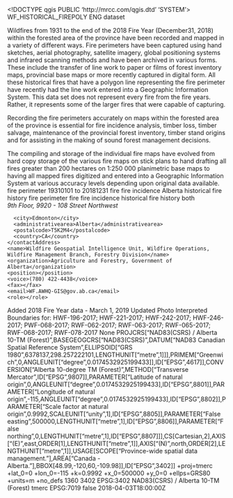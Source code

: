 <!DOCTYPE qgis PUBLIC 'http://mrcc.com/qgis.dtd' 'SYSTEM'>
<qgis version="3.40.3-Bratislava">
  <identifier>WF_HISTORICAL_FIREPOLY</identifier>
  <parentidentifier></parentidentifier>
  <language>ENG</language>
  <type>dataset</type>
  <title>LWF_161_2015_perimeter</title>
  <abstract>Wildfires from 1931 to the end of the 2018 Fire Year (December31, 2018) within the forested area of the province have been recorded and mapped in a variety of different ways. Fire perimeters have been captured using hand sketches, aerial photography, satellite imagery, global positioning systems and infrared scanning methods and have been archived in various forms. These include the transfer of line work to paper or films of forest inventory maps, provincial base maps or more recently captured in digital form. All these historical fires that have a polygon line representing the fire perimeter have recently had the line work entered into a Geographic Information System. This data set does not represent every fire from the fire years. Rather, it represents some of the larger fires that were capable of capturing.

Recording the fire perimeters accurately on maps within the forested area of the province is essential for fire incidence analysis, timber loss, timber salvage, maintenance of the provincial forest inventory, timber stand origins and for assisting in the making of sound forest management decisions.

The compiling and storage of the individual fire maps have evolved from hard copy storage of the various fire maps on stick plans to hand drafting all fires greater than 200 hectares on 1:250 000 planimetric base maps to having all mapped fires digitized and entered into a Geographic Information System at various accuracy levels depending upon original data available.</abstract>
  <keywords vocabulary="Search keys">
    <keyword>fire perimeter</keyword>
    <keyword>19310101 to 20181231</keyword>
    <keyword>fire</keyword>
    <keyword>fire incidence</keyword>
    <keyword>Alberta</keyword>
    <keyword>historical fire</keyword>
    <keyword>history</keyword>
  </keywords>
  <keywords vocabulary="gmd:topicCategory">
    <keyword>fire perimeter</keyword>
    <keyword>fire</keyword>
    <keyword>fire incidence</keyword>
    <keyword>historical fire</keyword>
    <keyword>history</keyword>
  </keywords>
  <contact>
    <contactAddress>
      <type>both</type>
      <address>9th Floor, 9920 - 108 Street Northwest</address>
      <city>Edmonton</city>
      <administrativearea>Alberta</administrativearea>
      <postalcode>T5K2M4</postalcode>
      <country>CA</country>
    </contactAddress>
    <name>Wildfire Geospatial Intelligence Unit, Wildfire Operations, Wildfire Management Branch, Forestry Division</name>
    <organization>Agriculture and Forestry, Government of Alberta</organization>
    <position></position>
    <voice>(780) 422-4438</voice>
    <fax></fax>
    <email>WF.AWHQ-GIS@gov.ab.ca</email>
    <role></role>
  </contact>
  <links>
    <link format="" description="" name="" mimeType="" url="https://maps.env.gov.ab.ca/genesis_winauth/rest/services/Historical_Fires/Latest/MapServer" type="" size=""/>
  </links>
  <history>Added 2018 Fire Year data - March 1, 2019 Updated Photo Interpreted Boundaries for: HWF-196-2017; HWF-221-2017; HWF-242-2017; HWF-246-2017; PWF-068-2017; RWF-062-2017; RWF-063-2017; RWF-065-2017; RWF-068-2017; RWF-078-2017</history>
  <dates>
    <date value="2018-04-03T12:00:00" type="Published"/>
    <date value="2018-04-03T12:00:00" type="Revised"/>
  </dates>
  <fees></fees>
  <rights>None</rights>
  <encoding></encoding>
  <crs>
    <spatialrefsys nativeFormat="Wkt">
      <wkt>PROJCRS["NAD83(CSRS) / Alberta 10-TM (Forest)",BASEGEOGCRS["NAD83(CSRS)",DATUM["NAD83 Canadian Spatial Reference System",ELLIPSOID["GRS 1980",6378137,298.257222101,LENGTHUNIT["metre",1]]],PRIMEM["Greenwich",0,ANGLEUNIT["degree",0.0174532925199433]],ID["EPSG",4617]],CONVERSION["Alberta 10-degree TM (Forest)",METHOD["Transverse Mercator",ID["EPSG",9807]],PARAMETER["Latitude of natural origin",0,ANGLEUNIT["degree",0.0174532925199433],ID["EPSG",8801]],PARAMETER["Longitude of natural origin",-115,ANGLEUNIT["degree",0.0174532925199433],ID["EPSG",8802]],PARAMETER["Scale factor at natural origin",0.9992,SCALEUNIT["unity",1],ID["EPSG",8805]],PARAMETER["False easting",500000,LENGTHUNIT["metre",1],ID["EPSG",8806]],PARAMETER["False northing",0,LENGTHUNIT["metre",1],ID["EPSG",8807]]],CS[Cartesian,2],AXIS["(E)",east,ORDER[1],LENGTHUNIT["metre",1]],AXIS["(N)",north,ORDER[2],LENGTHUNIT["metre",1]],USAGE[SCOPE["Province-wide spatial data management."],AREA["Canada - Alberta."],BBOX[48.99,-120,60,-109.98]],ID["EPSG",3402]]</wkt>
      <proj4>+proj=tmerc +lat_0=0 +lon_0=-115 +k=0.9992 +x_0=500000 +y_0=0 +ellps=GRS80 +units=m +no_defs</proj4>
      <srsid>1360</srsid>
      <srid>3402</srid>
      <authid>EPSG:3402</authid>
      <description>NAD83(CSRS) / Alberta 10-TM (Forest)</description>
      <projectionacronym>tmerc</projectionacronym>
      <ellipsoidacronym>EPSG:7019</ellipsoidacronym>
      <geographicflag>false</geographicflag>
    </spatialrefsys>
  </crs>
  <extent>
    <spatial maxx="-108.27497700000000691" miny="48.87643500000000074" minx="-122.13723699999999894" minz="0" maxy="60.75988600000000162" dimensions="2" maxz="0" crs="EPSG:3402"/>
    <temporal>
      <period>
        <start>2018-04-03T18:00:00Z</start>
        <end></end>
      </period>
    </temporal>
    <temporal>
      <period>
        <start></start>
        <end></end>
      </period>
    </temporal>
  </extent>
</qgis>
